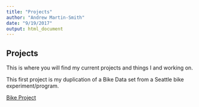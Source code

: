```yaml
---
title: "Projects"
author: "Andrew Martin-Smith"
date: "9/19/2017"
output: html_document
---
```


## Projects

This is where you will find my current projects and things I and working on.

This first project is my duplication of a Bike Data set from a Seattle bike experiment/program.


[Bike Project](./projects/CopyOfCopyOfDuplication_Project1.html) 